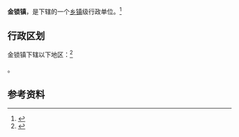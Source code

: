 {{中国乡级行政区|32/13/24/109/000}}

'''金锁镇'''，是{{PRC admin/fullname|32/13/24/109/000|3}}下辖的一个[[乡镇|乡镇]]级行政单位。<ref>{{PRC admin/ref sgc|{{PRC admin/parent|32/13/24/109/000}}}}</ref>

== 行政区划 ==

金锁镇下辖以下地区：<ref>{{PRC admin/ref sgc|32/13/24/109/000}}</ref>

{{PRC admin/children|32/13/24/109/000}}。

== 参考资料 ==

{{reflist}}

{{PRC admin/navcat|32/13/24/109/000}}
{{江苏行政区划小作品}}